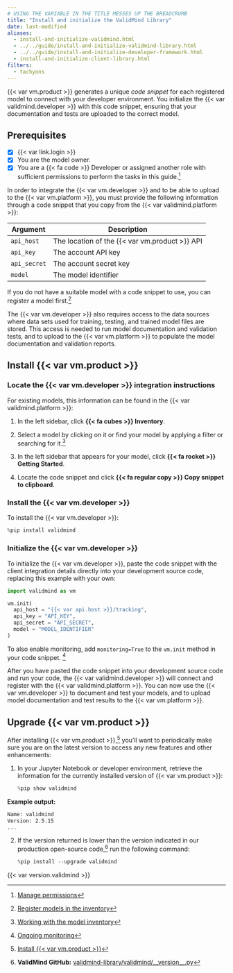 ```yaml
---
# USING THE VARIABLE IN THE TITLE MESSES UP THE BREADCRUMB
title: "Install and initialize the ValidMind Library"
date: last-modified
aliases:
  - install-and-initialize-validmind.html
  - ../../guide/install-and-initialize-validmind-library.html
  - ../../guide/install-and-initialize-developer-framework.html
  - install-and-initialize-client-library.html
filters:
  - tachyons
---
```


{{< var vm.product >}} generates a unique _code snippet_ for each registered model to connect with your developer environment. You initialize the {{< var validmind.developer >}} with this code snippet, ensuring that your documentation and tests are uploaded to the correct model. 

::: {.attn}

## Prerequisites

- [x] {{< var link.login >}}
- [x] You are the model owner.
- [x] You are a [{{< fa code >}} Developer]{.bubble} or assigned another role with sufficient permissions to perform the tasks in this guide.[^1]

In order to integrate the {{< var vm.developer >}} and to be able to upload to the {{< var vm.platform >}}, you must provide the following information through a code snippet that you copy from the {{< var validmind.platform >}}:

| Argument      | Description                        |
|---------------|------------------------------------|
| `api_host`    | The location of the {{< var vm.product >}} API  |
| `api_key`     | The account API key                |
| `api_secret`  | The account secret key             |
| `model`     | The model identifier             |

If you do not have a suitable model with a code snippet to use, you can register a model first.[^2] 

The {{< var vm.developer >}} also requires access to the data sources where data sets used for training, testing, and trained model files are stored. This access is needed to run model documentation and validation tests, and to upload to the {{< var vm.platform >}} to populate the model documentation and validation reports.

:::

## Install {{< var vm.product >}}

### Locate the {{< var vm.developer >}} integration instructions

For existing models, this information can be found in the {{< var validmind.platform >}}:

1. In the left sidebar, click **{{< fa cubes >}} Inventory**.

2. Select a model by clicking on it or find your model by applying a filter or searching for it.[^3]

3. In the left sidebar that appears for your model, click **{{< fa rocket >}} Getting Started**.

4. Locate the code snippet and click **{{< fa regular copy >}} Copy snippet to clipboard**. 

### Install the {{< var vm.developer >}}

To install the {{< var vm.developer >}}:

```python
%pip install validmind
```

### Initialize the {{< var vm.developer >}}

To initialize the {{< var vm.developer >}}, paste the code snippet with the client integration details directly into your development source code, replacing this example with your own:

```python
import validmind as vm

vm.init(
  api_host = "{{< var api.host >}}/tracking",
  api_key = "API_KEY",
  api_secret = "API_SECRET",
  model = "MODEL_IDENTIFIER"
)
```

:::{.callout}
To also enable monitoring, add `monitoring=True` to the `vm.init` method in your code snippet. [^4]
:::

After you have pasted the code snippet into your development source code and run your code, the {{< var validmind.developer >}} will connect and register with the {{< var validmind.platform >}}. You can now use the {{< var vm.developer >}} to document and test your models, and to upload model documentation and test results to the {{< var vm.platform >}}.

## Upgrade {{< var vm.product >}}

After installing {{< var vm.product >}},[^5] you'll want to periodically make sure you are on the latest version to access any new features and other enhancements: 

1. In your Jupyter Notebook or developer environment, retrieve the information for the currently installed version of {{< var vm.product >}}:

    ```python
    %pip show validmind
    ```

::: {.column-margin}
**Example output:**
```bash
Name: validmind
Version: 2.5.15
...
```
:::

2. If the version returned is lower than the version indicated in our production open-source code,[^6] run the following command:

    ```python
    %pip install --upgrade validmind
    ```

::: {.column-margin}
::: {.callout title="Current version:"}
{{< var version.validmind >}}
:::
:::


<!-- FOOTNOTES -->

[^1]: [Manage permissions](/guide/configuration/manage-permissions.qmd)

[^2]: [Register models in the inventory](/guide/model-inventory/register-models-in-inventory.qmd)

[^3]: [Working with the model inventory](/guide/model-inventory/working-with-model-inventory.qmd#search-filter-and-sort-models)

[^4]: [Ongoing monitoring](/guide/monitoring/ongoing-monitoring.qmd)

[^5]: [Install {{< var vm.product >}}](#install-validmind)

[^6]: **ValidMind GitHub:** [validmind-library/validmind/&lowbar;&lowbar;version&lowbar;&lowbar;.py](https://github.com/validmind/validmind-library/blob/prod/validmind/__version__.py)